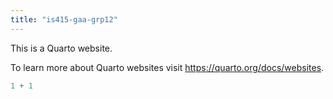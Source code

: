 ```yaml
---
title: "is415-gaa-grp12"
---
```


This is a Quarto website.

To learn more about Quarto websites visit <https://quarto.org/docs/websites>.

```r
1 + 1
```

